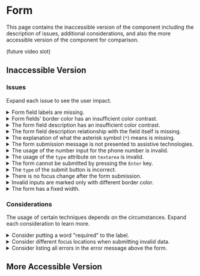 
# Form

This page contains the inaccessible version of the component including the description of issues, additional considerations, and also the more accessible version of the component for comparison.

(future video slot)

## Inaccessible Version

<PreviewWrapper title="Inaccessible form" codeHref="https://codesandbox.io/s/inaccessible-form-r9fu39">
  <Form />
</PreviewWrapper>

### Issues

Expand each issue to see the user impact.

<details>
  <summary><span>Form field labels are missing.</span></summary>
  Every form field should be associated with the <code>&lt;label&gt;</code> element. There are exceptions, such as a "search" field that commonly does not have the visible label, however, it has the magnifier icon and programmatically associated accessible name. The label defines the accessible name of the form field, and also allows mouse users to focus the form field by clicking on the label too. The label should be placed close to the connected form field so sighted users understand the connection and users with magnification are able to see both of them. Currently, there are no <code>&lt;label&gt;</code> elements or another methods of providing accessible names and a visual indicators of the purpose of the form fields.
</details>
<details>
  <summary><span>Form fields' border color has an insufficient color contrast.</span></summary>
  Users with low vision may not distinguish the border of the form field because its color contrast against the background color is too low.
</details>
<details>
  <summary><span>The form field description has an insufficient color contrast.</span></summary>
  Users with low vision may not be able to read the form field description text because its color contrast against the background color is too low.
</details>
<details>
  <summary><span>The form field description relationship with the field itself is missing.</span></summary>
  There is no programmatically associated relationship set between the form field and the form field description using <code>aria-describedby</code> so blind users, for instance, might completely miss the description as the screen reader would not even read it. That is because you are inside the form, or when tabbing through form fields, the screen reader is automatically put into the "forms" (or "focus") mode where only interactive elements are reachable. Standard text without any association is ignored.
</details>
<details>
  <summary><span>The explanation of what the asterisk symbol (<code>*</code>) means is missing.</span></summary>
  The required fields are marked with the asterisk sign (besides the <code>required</code> attribute in the code) but the explanation needs to be provided as not all users would understand it, even though it is considered to be sort of a standard.
</details>
<details>
  <summary><span>The form submission message is not presented to assistive technologies.</span></summary>
  When the form is submitted, the error message or the success message is displayed above the form. However, screen reader users, for instance, might completely miss it as nothing is announced when the form is submitted.
</details>
<details>
  <summary><span>The usage of the number input for the phone number is invalid.</span></summary>
  Number inputs should be used for amounts, such as count numbers or a price. The increment/decrement feature is useless for phone numbers, plus when using the telephone inputs, an appropriate keyboard is displayed for mobile users.
</details>
<details>
  <summary><span>The usage of the <code>type</code> attribute on <code>textarea</code> is invalid.</span></summary>
  The <code>type</code> attribute is relevant only for <code>&lt;input&gt;</code> elements. There is no support for that attribute there.
</details>
<details>
  <summary><span>The form cannot be submitted by pressing the <code>Enter</code> key.</span></summary>
  Currently, the form can only be submitted by the submit button. However, it is also necessary to allow users to submit it by pressing the <code>Enter</code> key. When the submission handler is attached to the form instead of the button, the problem is solved (if the button has the submit type).
</details>
<details>
  <summary><span>The <code>type</code> of the submit button is incorrect.</span></summary>
  In order to submit the form by pressing the <code>Enter</code> key (not just by pressing the button), either the button type must be <code>submit</code> or the <code>type</code> attribute omitted.
</details>
<details>
  <summary><span>There is no focus change after the form submission.</span></summary>
  If the form is invalid, it is necessary to let users know this information. For example, it is possible to move the user focus to the first invalid field, so they can immediately fix the error.
</details>
<details>
  <summary><span>Invalid inputs are marked only with different border color.</span></summary>
  Using the color only is not enough for users to know there is an error in the form. Users with low vision, color blindness, or total blindness would not see the color change at all, and also any users might have trouble figuring out what to do to fix the error. The error description containing the instructions on how to fix the error must be provided and programmatically associated with the relevant form field by the <code>aria-describedby</code> attribute.
</details>
<details>
  <summary><span>The form has a fixed width.</span></summary>
  Using fixed width creates a horizontal scrollbar on smaller viewports which could make navigation difficult for some users, especially those using screen magnification.
</details>

### Considerations

The usage of certain techniques depends on the circumstances. Expand each consideration to learn more.

<details>
  <summary><span>Consider putting a word "required" to the label.</span></summary>
  For instructions to be even more clear, the asterisk symbol can be avoided completely, and instead, the word "required" might be a part of the labels of all required fields. For instance, "Full name (required)".
</details>

<details>
  <summary><span>Consider different focus locations when submitting invalid data.</span></summary>
  When the form is submitted and contains errors, the focus can be set also to the error message itself, instead of the first invalid field.
</details>

<details>
  <summary><span>Consider listing all errors in the error message above the form.</span></summary>
  For better clarity, maybe in larger forms, all the error messages can be listed together inside the error box to give users an overview of all errors they need to fix so they can submit the form.
</details>

## More Accessible Version

<PreviewWrapper title="More accessible form" codeHref="https://codesandbox.io/s/accessible-form-jze6to">
  <AccessibleForm />
</PreviewWrapper>
